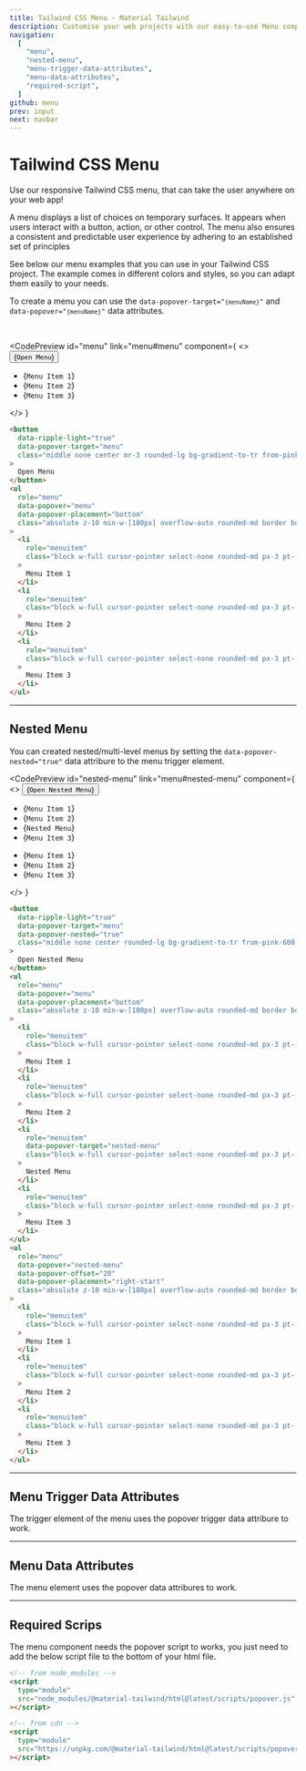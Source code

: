 ```yaml
---
title: Tailwind CSS Menu - Material Tailwind
description: Customise your web projects with our easy-to-use Menu component for Tailwind CSS using Material Design guidelines.
navigation:
  [
    "menu",
    "nested-menu",
    "menu-trigger-data-attributes",
    "menu-data-attributes",
    "required-script",
  ]
github: menu
prev: input
next: navbar
---
```


# Tailwind CSS Menu

Use our responsive Tailwind CSS menu, that can take the user anywhere on your web app!

A menu displays a list of choices on temporary surfaces. It appears when users interact with a button, action, or other control. The menu also ensures a consistent and predictable user experience by adhering to an established set of principles

See below our menu examples that you can use in your Tailwind CSS project. The example comes in different colors and styles, so you can adapt them easily to your needs.

To create a menu you can use the <Link href="/docs/html/popover#popover-trigger-data-attribute"><Code html>data-popover-target="`{menuName}`"</Code></Link> and <Link href="/docs/html/popover#popover-data-attribute"><Code html>data-popover="`{menuName}`"</Code></Link> data attributes.

<br />

<CodePreview
  id="menu"
  link="menu#menu"
  component={
    <>
      <button
        data-ripple-light="true"
        data-popover-target="menu"
        className="middle none center mr-3 rounded-lg bg-gradient-to-tr from-pink-600 to-pink-400 py-3 px-6 font-sans text-xs font-bold uppercase text-white shadow-md shadow-pink-500/20 transition-all hover:shadow-lg hover:shadow-pink-500/40 active:opacity-[0.85] disabled:pointer-events-none disabled:opacity-50 disabled:shadow-none"
      >
        {`Open Menu`}
      </button>
      <ul
        role="menu"
        data-popover="menu"
        data-popover-placement="bottom"
        className="absolute z-10 min-w-[180px] overflow-auto rounded-md border border-blue-gray-50 bg-white p-3 font-sans text-sm font-normal text-blue-gray-500 shadow-lg shadow-blue-gray-500/10 focus:outline-none"
      >
        <li
          role="menuitem"
          className="block w-full cursor-pointer select-none rounded-md px-3 pt-[9px] pb-2 text-start leading-tight transition-all hover:bg-blue-gray-50 hover:bg-opacity-80 hover:text-blue-gray-900 focus:bg-blue-gray-50 focus:bg-opacity-80 focus:text-blue-gray-900 active:bg-blue-gray-50 active:bg-opacity-80 active:text-blue-gray-900"
        >
          {`Menu Item 1`}
        </li>
        <li
          role="menuitem"
          className="block w-full cursor-pointer select-none rounded-md px-3 pt-[9px] pb-2 text-start leading-tight transition-all hover:bg-blue-gray-50 hover:bg-opacity-80 hover:text-blue-gray-900 focus:bg-blue-gray-50 focus:bg-opacity-80 focus:text-blue-gray-900 active:bg-blue-gray-50 active:bg-opacity-80 active:text-blue-gray-900"
        >
          {`Menu Item 2`}
        </li>
        <li
          role="menuitem"
          className="block w-full cursor-pointer select-none rounded-md px-3 pt-[9px] pb-2 text-start leading-tight transition-all hover:bg-blue-gray-50 hover:bg-opacity-80 hover:text-blue-gray-900 focus:bg-blue-gray-50 focus:bg-opacity-80 focus:text-blue-gray-900 active:bg-blue-gray-50 active:bg-opacity-80 active:text-blue-gray-900"
        >
          {`Menu Item 3`}
        </li>
      </ul>
    </>
  }
>
  ```html
  <button
    data-ripple-light="true"
    data-popover-target="menu"
    class="middle none center mr-3 rounded-lg bg-gradient-to-tr from-pink-600 to-pink-400 py-3 px-6 font-sans text-xs font-bold uppercase text-white shadow-md shadow-pink-500/20 transition-all hover:shadow-lg hover:shadow-pink-500/40 active:opacity-[0.85] disabled:pointer-events-none disabled:opacity-50 disabled:shadow-none"
  >
    Open Menu
  </button>
  <ul
    role="menu"
    data-popover="menu"
    data-popover-placement="bottom"
    class="absolute z-10 min-w-[180px] overflow-auto rounded-md border border-blue-gray-50 bg-white p-3 font-sans text-sm font-normal text-blue-gray-500 shadow-lg shadow-blue-gray-500/10 focus:outline-none"
  >
    <li
      role="menuitem"
      class="block w-full cursor-pointer select-none rounded-md px-3 pt-[9px] pb-2 text-start leading-tight transition-all hover:bg-blue-gray-50 hover:bg-opacity-80 hover:text-blue-gray-900 focus:bg-blue-gray-50 focus:bg-opacity-80 focus:text-blue-gray-900 active:bg-blue-gray-50 active:bg-opacity-80 active:text-blue-gray-900"
    >
      Menu Item 1
    </li>
    <li
      role="menuitem"
      class="block w-full cursor-pointer select-none rounded-md px-3 pt-[9px] pb-2 text-start leading-tight transition-all hover:bg-blue-gray-50 hover:bg-opacity-80 hover:text-blue-gray-900 focus:bg-blue-gray-50 focus:bg-opacity-80 focus:text-blue-gray-900 active:bg-blue-gray-50 active:bg-opacity-80 active:text-blue-gray-900"
    >
      Menu Item 2
    </li>
    <li
      role="menuitem"
      class="block w-full cursor-pointer select-none rounded-md px-3 pt-[9px] pb-2 text-start leading-tight transition-all hover:bg-blue-gray-50 hover:bg-opacity-80 hover:text-blue-gray-900 focus:bg-blue-gray-50 focus:bg-opacity-80 focus:text-blue-gray-900 active:bg-blue-gray-50 active:bg-opacity-80 active:text-blue-gray-900"
    >
      Menu Item 3
    </li>
  </ul>
  ```
</CodePreview>

---

## Nested Menu

You can created nested/multi-level menus by setting the <Link href="/docs/html/popover#popover-trigger-data-attribures"><Code html>data-popover-nested="true"</Code></Link> data attribure to the menu trigger element.

<CodePreview
  id="nested-menu"
  link="menu#nested-menu"
  component={
    <>
      <button
        data-ripple-light="true"
        data-popover-target="menu"
        data-popover-nested="true"
        className="middle none center rounded-lg bg-gradient-to-tr from-pink-600 to-pink-400 py-3 px-6 font-sans text-xs font-bold uppercase text-white shadow-md shadow-pink-500/20 transition-all hover:shadow-lg hover:shadow-pink-500/40 active:opacity-[0.85] disabled:pointer-events-none disabled:opacity-50 disabled:shadow-none"
      >
        {`Open Nested Menu`}
      </button>
      <ul
        role="menu"
        data-popover="menu"
        data-popover-placement="bottom"
        className="absolute z-10 min-w-[180px] overflow-auto rounded-md border border-blue-gray-50 bg-white p-3 font-sans text-sm font-normal text-blue-gray-500 shadow-lg shadow-blue-gray-500/10 focus:outline-none"
      >
        <li
          role="menuitem"
          className="block w-full cursor-pointer select-none rounded-md px-3 pt-[9px] pb-2 text-start leading-tight transition-all hover:bg-blue-gray-50 hover:bg-opacity-80 hover:text-blue-gray-900 focus:bg-blue-gray-50 focus:bg-opacity-80 focus:text-blue-gray-900 active:bg-blue-gray-50 active:bg-opacity-80 active:text-blue-gray-900"
        >
          {`Menu Item 1`}
        </li>
        <li
          role="menuitem"
          className="block w-full cursor-pointer select-none rounded-md px-3 pt-[9px] pb-2 text-start leading-tight transition-all hover:bg-blue-gray-50 hover:bg-opacity-80 hover:text-blue-gray-900 focus:bg-blue-gray-50 focus:bg-opacity-80 focus:text-blue-gray-900 active:bg-blue-gray-50 active:bg-opacity-80 active:text-blue-gray-900"
        >
          {`Menu Item 2`}
        </li>
        <li
          role="menuitem"
          data-popover-target="nested-menu"
          className="block w-full cursor-pointer select-none rounded-md px-3 pt-[9px] pb-2 text-start leading-tight transition-all hover:bg-blue-gray-50 hover:bg-opacity-80 hover:text-blue-gray-900 focus:bg-blue-gray-50 focus:bg-opacity-80 focus:text-blue-gray-900 active:bg-blue-gray-50 active:bg-opacity-80 active:text-blue-gray-900"
        >
          {`Nested Menu`}
        </li>
        <li
          role="menuitem"
          className="block w-full cursor-pointer select-none rounded-md px-3 pt-[9px] pb-2 text-start leading-tight transition-all hover:bg-blue-gray-50 hover:bg-opacity-80 hover:text-blue-gray-900 focus:bg-blue-gray-50 focus:bg-opacity-80 focus:text-blue-gray-900 active:bg-blue-gray-50 active:bg-opacity-80 active:text-blue-gray-900"
        >
          {`Menu Item 3`}
        </li>
      </ul>
      <ul
        role="menu"
        data-popover="nested-menu"
        data-popover-offset="20"
        data-popover-placement="right-start"
        className="absolute z-10 min-w-[180px] overflow-auto rounded-md border border-blue-gray-50 bg-white p-3 font-sans text-sm font-normal text-blue-gray-500 shadow-lg shadow-blue-gray-500/10 focus:outline-none"
      >
        <li
          role="menuitem"
          className="block w-full cursor-pointer select-none rounded-md px-3 pt-[9px] pb-2 text-start leading-tight transition-all hover:bg-blue-gray-50 hover:bg-opacity-80 hover:text-blue-gray-900 focus:bg-blue-gray-50 focus:bg-opacity-80 focus:text-blue-gray-900 active:bg-blue-gray-50 active:bg-opacity-80 active:text-blue-gray-900"
        >
          {`Menu Item 1`}
        </li>
        <li
          role="menuitem"
          className="block w-full cursor-pointer select-none rounded-md px-3 pt-[9px] pb-2 text-start leading-tight transition-all hover:bg-blue-gray-50 hover:bg-opacity-80 hover:text-blue-gray-900 focus:bg-blue-gray-50 focus:bg-opacity-80 focus:text-blue-gray-900 active:bg-blue-gray-50 active:bg-opacity-80 active:text-blue-gray-900"
        >
          {`Menu Item 2`}
        </li>
        <li
          role="menuitem"
          className="block w-full cursor-pointer select-none rounded-md px-3 pt-[9px] pb-2 text-start leading-tight transition-all hover:bg-blue-gray-50 hover:bg-opacity-80 hover:text-blue-gray-900 focus:bg-blue-gray-50 focus:bg-opacity-80 focus:text-blue-gray-900 active:bg-blue-gray-50 active:bg-opacity-80 active:text-blue-gray-900"
        >
          {`Menu Item 3`}
        </li>
      </ul>
    </>
  }
>
  ```html
  <button
    data-ripple-light="true"
    data-popover-target="menu"
    data-popover-nested="true"
    class="middle none center rounded-lg bg-gradient-to-tr from-pink-600 to-pink-400 py-3 px-6 font-sans text-xs font-bold uppercase text-white shadow-md shadow-pink-500/20 transition-all hover:shadow-lg hover:shadow-pink-500/40 active:opacity-[0.85] disabled:pointer-events-none disabled:opacity-50 disabled:shadow-none"
  >
    Open Nested Menu
  </button>
  <ul
    role="menu"
    data-popover="menu"
    data-popover-placement="bottom"
    class="absolute z-10 min-w-[180px] overflow-auto rounded-md border border-blue-gray-50 bg-white p-3 font-sans text-sm font-normal text-blue-gray-500 shadow-lg shadow-blue-gray-500/10 focus:outline-none"
  >
    <li
      role="menuitem"
      class="block w-full cursor-pointer select-none rounded-md px-3 pt-[9px] pb-2 text-start leading-tight transition-all hover:bg-blue-gray-50 hover:bg-opacity-80 hover:text-blue-gray-900 focus:bg-blue-gray-50 focus:bg-opacity-80 focus:text-blue-gray-900 active:bg-blue-gray-50 active:bg-opacity-80 active:text-blue-gray-900"
    >
      Menu Item 1
    </li>
    <li
      role="menuitem"
      class="block w-full cursor-pointer select-none rounded-md px-3 pt-[9px] pb-2 text-start leading-tight transition-all hover:bg-blue-gray-50 hover:bg-opacity-80 hover:text-blue-gray-900 focus:bg-blue-gray-50 focus:bg-opacity-80 focus:text-blue-gray-900 active:bg-blue-gray-50 active:bg-opacity-80 active:text-blue-gray-900"
    >
      Menu Item 2
    </li>
    <li
      role="menuitem"
      data-popover-target="nested-menu"
      class="block w-full cursor-pointer select-none rounded-md px-3 pt-[9px] pb-2 text-start leading-tight transition-all hover:bg-blue-gray-50 hover:bg-opacity-80 hover:text-blue-gray-900 focus:bg-blue-gray-50 focus:bg-opacity-80 focus:text-blue-gray-900 active:bg-blue-gray-50 active:bg-opacity-80 active:text-blue-gray-900"
    >
      Nested Menu
    </li>
    <li
      role="menuitem"
      class="block w-full cursor-pointer select-none rounded-md px-3 pt-[9px] pb-2 text-start leading-tight transition-all hover:bg-blue-gray-50 hover:bg-opacity-80 hover:text-blue-gray-900 focus:bg-blue-gray-50 focus:bg-opacity-80 focus:text-blue-gray-900 active:bg-blue-gray-50 active:bg-opacity-80 active:text-blue-gray-900"
    >
      Menu Item 3
    </li>
  </ul>
  <ul
    role="menu"
    data-popover="nested-menu"
    data-popover-offset="20"
    data-popover-placement="right-start"
    class="absolute z-10 min-w-[180px] overflow-auto rounded-md border border-blue-gray-50 bg-white p-3 font-sans text-sm font-normal text-blue-gray-500 shadow-lg shadow-blue-gray-500/10 focus:outline-none"
  >
    <li
      role="menuitem"
      class="block w-full cursor-pointer select-none rounded-md px-3 pt-[9px] pb-2 text-start leading-tight transition-all hover:bg-blue-gray-50 hover:bg-opacity-80 hover:text-blue-gray-900 focus:bg-blue-gray-50 focus:bg-opacity-80 focus:text-blue-gray-900 active:bg-blue-gray-50 active:bg-opacity-80 active:text-blue-gray-900"
    >
      Menu Item 1
    </li>
    <li
      role="menuitem"
      class="block w-full cursor-pointer select-none rounded-md px-3 pt-[9px] pb-2 text-start leading-tight transition-all hover:bg-blue-gray-50 hover:bg-opacity-80 hover:text-blue-gray-900 focus:bg-blue-gray-50 focus:bg-opacity-80 focus:text-blue-gray-900 active:bg-blue-gray-50 active:bg-opacity-80 active:text-blue-gray-900"
    >
      Menu Item 2
    </li>
    <li
      role="menuitem"
      class="block w-full cursor-pointer select-none rounded-md px-3 pt-[9px] pb-2 text-start leading-tight transition-all hover:bg-blue-gray-50 hover:bg-opacity-80 hover:text-blue-gray-900 focus:bg-blue-gray-50 focus:bg-opacity-80 focus:text-blue-gray-900 active:bg-blue-gray-50 active:bg-opacity-80 active:text-blue-gray-900"
    >
      Menu Item 3
    </li>
  </ul>
  ```
</CodePreview>

---

## Menu Trigger Data Attributes

<span id="menu-trigger-data-attributes" className="scroll-mt-48" />

The trigger element of the menu uses the <Link href="/docs/html/popover#popover-trigger-data-attributes" className="font-medium hover:text-pink-500">popover trigger data attribure</Link> to work.

---

## Menu Data Attributes

<span id="menu-data-attributes" className="scroll-mt-48" />

The menu element uses the <Link href="/docs/html/popover#popover-data-attributes" className="font-medium hover:text-pink-500">popover data attribures</Link> to work.

---

## Required Scrips

<span id="required-script" className="scroll-mt-56" />

The menu component needs the popover script to works, you just need to add the below script file to the bottom of your html file.

```html
<!-- from node_modules -->
<script
  type="module"
  src="node_modules/@material-tailwind/html@latest/scripts/popover.js"
></script>

<!-- from cdn -->
<script
  type="module"
  src="https://unpkg.com/@material-tailwind/html@latest/scripts/popover.js"
></script>
```
